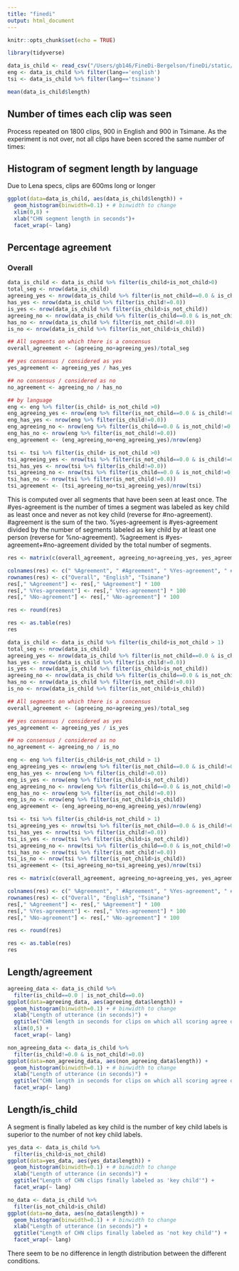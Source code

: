 ```yaml
---
title: "finedi"
output: html_document
---
```


```r
knitr::opts_chunk$set(echo = TRUE)
```


```r
library(tidyverse)
```

```r
data_is_child <- read_csv("/Users/gb146/FineDi-Bergelson/fineDi/static/is_child.csv")
eng <- data_is_child %>% filter(lang=='english')
tsi <- data_is_child %>% filter(lang=='tsimane')

mean(data_is_child$length)

```

## Number of times each clip was seen

Process repeated on 1800 clips, 900 in English and 900 in Tsimane. As the experiment is not over, not all clips have been scored the same number of times:


## Histogram of segment length by language

Due to Lena specs, clips are 600ms long or longer

```r
ggplot(data=data_is_child, aes(data_is_child$length)) +
  geom_histogram(binwidth=0.1) + # binwidth to change
  xlim(0,8) +
  xlab("CHN segment length in seconds")+
  facet_wrap(~ lang)
```

## Percentage agreement

### Overall

```r
data_is_child <- data_is_child %>% filter(is_child+is_not_child>0)
total_seg <- nrow(data_is_child)
agreeing_yes <- nrow(data_is_child %>% filter(is_not_child==0.0 & is_child!=0.0))
has_yes <- nrow(data_is_child %>% filter(is_child!=0.0))
is_yes <- nrow(data_is_child %>% filter(is_child>is_not_child))
agreeing_no <- nrow(data_is_child %>% filter(is_child==0.0 & is_not_child!=0.0))
has_no <- nrow(data_is_child %>% filter(is_not_child!=0.0))
is_no <- nrow(data_is_child %>% filter(is_not_child>is_child))

## All segments on which there is a concensus
overall_agreement <- (agreeing_no+agreeing_yes)/total_seg

## yes consensus / considered as yes
yes_agreement <- agreeing_yes / has_yes

## no consensus / considered as no
no_agreement <- agreeing_no / has_no

```

```r

## by language
eng <- eng %>% filter(is_child+ is_not_child >0)
eng_agreeing_yes <- nrow(eng %>% filter(is_not_child==0.0 & is_child!=0.0))
eng_has_yes <- nrow(eng %>% filter(is_child!=0.0))
eng_agreeing_no <- nrow(eng %>% filter(is_child==0.0 & is_not_child!=0.0))
eng_has_no <- nrow(eng %>% filter(is_not_child!=0.0))
eng_agreement <- (eng_agreeing_no+eng_agreeing_yes)/nrow(eng)

```

```r
tsi <- tsi %>% filter(is_child+ is_not_child >0)
tsi_agreeing_yes <- nrow(tsi %>% filter(is_not_child==0.0 & is_child!=0.0))
tsi_has_yes <- nrow(tsi %>% filter(is_child!=0.0))
tsi_agreeing_no <- nrow(tsi %>% filter(is_child==0.0 & is_not_child!=0.0))
tsi_has_no <- nrow(tsi %>% filter(is_not_child!=0.0))
tsi_agreement <- (tsi_agreeing_no+tsi_agreeing_yes)/nrow(tsi)
```

This is computed over all segments that have been seen at least once.
The #yes-agreement is the number of times a segment was labeled as key child as least once and never as not key child (reverse for #no-agreement). #agreement is the sum of the two.
%yes-agreement is #yes-agreement divided by the number of segments labeled as key child by at least one person (reverse for %no-agreement). %agreement is #yes-agreement+#no-agreement divided by the total number of segments.


```r
res <- matrix(c(overall_agreement, agreeing_no+agreeing_yes, yes_agreement, agreeing_yes, no_agreement, agreeing_no, eng_agreement, eng_agreeing_no+eng_agreeing_yes, eng_agreeing_yes/eng_has_yes, eng_agreeing_yes, eng_agreeing_no/eng_has_no, eng_agreeing_no, tsi_agreement, tsi_agreeing_no+tsi_agreeing_yes, tsi_agreeing_yes/tsi_has_yes, tsi_agreeing_yes,  tsi_agreeing_no/tsi_has_no, tsi_agreeing_no),ncol=6,byrow=TRUE)

colnames(res) <- c(" %Agreement", " #Agreement", " %Yes-agreement", " #Yes-agreement", " %No-agreement", " #No-agreement")
rownames(res) <- c("Overall", "English", "Tsimane")
res[," %Agreement"] <- res[," %Agreement"] * 100
res[," %Yes-agreement"] <- res[," %Yes-agreement"] * 100
res[," %No-agreement"] <- res[," %No-agreement"] * 100

res <- round(res)

res <- as.table(res)
res

```


```r

data_is_child <- data_is_child %>% filter(is_child+is_not_child > 1)
total_seg <- nrow(data_is_child)
agreeing_yes <- nrow(data_is_child %>% filter(is_not_child==0.0 & is_child!=0.0))
has_yes <- nrow(data_is_child %>% filter(is_child!=0.0))
is_yes <- nrow(data_is_child %>% filter(is_child>is_not_child))
agreeing_no <- nrow(data_is_child %>% filter(is_child==0.0 & is_not_child!=0.0))
has_no <- nrow(data_is_child %>% filter(is_not_child!=0.0))
is_no <- nrow(data_is_child %>% filter(is_not_child>is_child))

## All segments on which there is a concensus
overall_agreement <- (agreeing_no+agreeing_yes)/total_seg

## yes consensus / considered as yes
yes_agreement <- agreeing_yes / is_yes

## no consensus / considered as no
no_agreement <- agreeing_no / is_no

eng <- eng %>% filter(is_child+is_not_child > 1)
eng_agreeing_yes <- nrow(eng %>% filter(is_not_child==0.0 & is_child!=0.0))
eng_has_yes <- nrow(eng %>% filter(is_child!=0.0))
eng_is_yes <- nrow(eng %>% filter(is_child>is_not_child))
eng_agreeing_no <- nrow(eng %>% filter(is_child==0.0 & is_not_child!=0.0))
eng_has_no <- nrow(eng %>% filter(is_not_child!=0.0))
eng_is_no <- nrow(eng %>% filter(is_not_child>is_child))
eng_agreement <- (eng_agreeing_no+eng_agreeing_yes)/nrow(eng)

tsi <- tsi %>% filter(is_child+is_not_child > 1)
tsi_agreeing_yes <- nrow(tsi %>% filter(is_not_child==0.0 & is_child!=0.0))
tsi_has_yes <- nrow(tsi %>% filter(is_child!=0.0))
tsi_is_yes <- nrow(tsi %>% filter(is_child>is_not_child))
tsi_agreeing_no <- nrow(tsi %>% filter(is_child==0.0 & is_not_child!=0.0))
tsi_has_no <- nrow(tsi %>% filter(is_not_child!=0.0))
tsi_is_no <- nrow(tsi %>% filter(is_not_child>is_child))
tsi_agreement <- (tsi_agreeing_no+tsi_agreeing_yes)/nrow(tsi)

res <- matrix(c(overall_agreement, agreeing_no+agreeing_yes, yes_agreement, agreeing_yes, no_agreement, agreeing_no, eng_agreement, eng_agreeing_no+eng_agreeing_yes, eng_agreeing_yes/eng_is_yes, eng_agreeing_yes, eng_agreeing_no/eng_is_no, eng_agreeing_no, tsi_agreement, tsi_agreeing_no+tsi_agreeing_yes, tsi_agreeing_yes/tsi_is_yes, tsi_agreeing_yes,  tsi_agreeing_no/tsi_is_no, tsi_agreeing_no),ncol=6,byrow=TRUE)

colnames(res) <- c(" %Agreement", " #Agreement", " %Yes-agreement", " #Yes-agreement", " %No-agreement", " #No-agreement")
rownames(res) <- c("Overall", "English", "Tsimane")
res[," %Agreement"] <- res[," %Agreement"] * 100
res[," %Yes-agreement"] <- res[," %Yes-agreement"] * 100
res[," %No-agreement"] <- res[," %No-agreement"] * 100

res <- round(res)

res <- as.table(res)
res

```

## Length/agreement

```r
agreeing_data <- data_is_child %>% 
  filter(is_child==0.0 | is_not_child==0.0)
ggplot(data=agreeing_data, aes(agreeing_data$length)) +
  geom_histogram(binwidth=0.1) + # binwidth to change
  xlab("Length of utterance (in seconds)") +
  ggtitle("CHN length in seconds for clips on which all scoring agree on 'key child'") +
  xlim(0,5) +
  facet_wrap(~ lang)

non_agreeing_data <- data_is_child %>% 
  filter(is_child!=0.0 & is_not_child!=0.0)
ggplot(data=non_agreeing_data, aes(non_agreeing_data$length)) +
  geom_histogram(binwidth=0.1) + # binwidth to change
  xlab("Length of utterance (in seconds)") +
  ggtitle("CHN length in seconds for clips on which all scoring agree on 'not key child'") +
  facet_wrap(~ lang)

```

## Length/is_child

A segment is finally labeled as key child is the number of key child labels is superior to the number of not key child labels.


```r
yes_data <- data_is_child %>% 
  filter(is_child>is_not_child)
ggplot(data=yes_data, aes(yes_data$length)) +
  geom_histogram(binwidth=0.1) + # binwidth to change
  xlab("Length of utterance (in seconds)") +
  ggtitle("Length of CHN clips finally labeled as 'key child'") +
  facet_wrap(~ lang)

no_data <- data_is_child %>% 
  filter(is_not_child>is_child)
ggplot(data=no_data, aes(no_data$length)) +
  geom_histogram(binwidth=0.1) + # binwidth to change
  xlab("Length of utterance (in seconds)") +
  ggtitle("Length of CHN clips finally labeled as 'not key child'") +
  facet_wrap(~ lang)
```

There seem to be no difference in length distribution between the different conditions.
